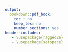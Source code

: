 ```yaml
---
output:
  bookdown::pdf_book:
    toc : no
    keep_tex: no
    number_sections: yes
header-includes:
   - \usepackage{ragged2e}
   - \usepackage{setspace}
---
```


\thispagestyle{empty}
\begin{singlespace} 
\begin{center}

\Huge

\textbf{FISH DO NOT NEED VISAS: TRANSBOUNDARY FISH STOCKS AND THEIR MANAGEMENT UNDER CLIMATE CHANGE}

\Large

\vspace{8mm}

by

\vspace{8mm}

\huge

Juliano Emmanuel Palacios Abrantes  

\Large

\vspace{8mm}

B.Sc. Universidad Autonoma Metropolitana unidad Xochimilco, Mexico City, Mexico, 2012  

M.Sc. University of California at Santa Barbara, Santa Barbara California, US, 2016  

\vspace{10mm}

A DISSERTATION SUBMITTED IN PARTIAL FULFILLMENT OF THE REQUIREMENTS FOR THE DEGREE OF

\vspace{5mm}

DOCTOR OF PHILOSOPHY

\vspace{5mm}
in

\vspace{5mm}

THE FACULTY OF GRADUATE AND POSTDOCTORAL STUDIES

\vspace{5mm}

(Zoology)

\vspace{5mm}

THE UNIVERSITY OF BRITISH COLUMBIA

\vspace{5mm}

(Vancouver)

\vspace{6mm}

[exp.2020]

© Juliano Emmanuel Palacios Abrantes  

\end{center}
\end{singlespace}
\normalsize
\clearpage
